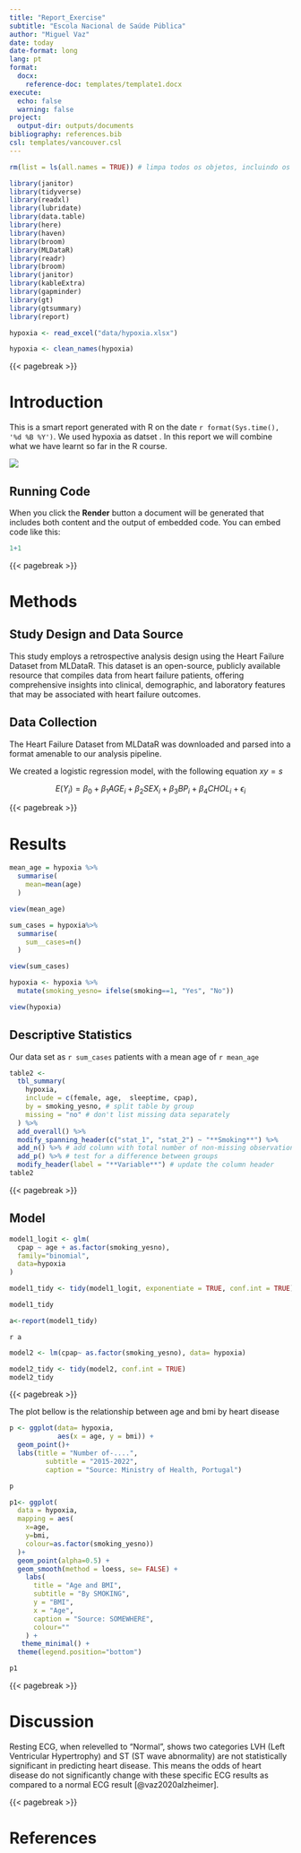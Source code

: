 ```yaml
---
title: "Report_Exercise"
subtitle: "Escola Nacional de Saúde Pública"
author: "Miguel Vaz"
date: today
date-format: long
lang: pt 
format: 
  docx: 
    reference-doc: templates/template1.docx
execute: 
  echo: false
  warning: false
project:
  output-dir: outputs/documents
bibliography: references.bib
csl: templates/vancouver.csl
---
```


```r
rm(list = ls(all.names = TRUE)) # limpa todos os objetos, incluindo os ocultos
```

```r

library(janitor)
library(tidyverse)
library(readxl)
library(lubridate)
library(data.table)
library(here)
library(haven)
library(broom)
library(MLDataR)
library(readr)
library(broom)
library(janitor)
library(kableExtra)
library(gapminder)
library(gt)
library(gtsummary)
library(report)
```

```r
hypoxia <- read_excel("data/hypoxia.xlsx")

hypoxia <- clean_names(hypoxia)
```

{{< pagebreak >}}

# Introduction

This is a smart report generated with R on the date `r format(Sys.time(), '%d %B %Y')`. We used hypoxia as datset . In this report we will combine what we have learnt so far in the R course.

![](pictures/cpap.jpg)

## Running Code

When you click the **Render** button a document will be generated that includes both content and the output of embedded code. You can embed code like this:

```r
1+1
```

{{< pagebreak >}}

# Methods {.unnumbered}

## Study Design and Data Source {.unnumbered}

This study employs a retrospective analysis design using the Heart Failure Dataset from MLDataR. This dataset is an open-source, publicly available resource that compiles data from heart failure patients, offering comprehensive insights into clinical, demographic, and laboratory features that may be associated with heart failure outcomes.

## Data Collection

The Heart Failure Dataset from MLDataR was downloaded and parsed into a format amenable to our analysis pipeline.

We created a logistic regression model, with the following equation $xy=s$

$$ E(Y_i) = \beta_0 + \beta_{1}  AGE_i + \beta_{2}  SEX_i +   \beta_{3}  BP_i +   \beta_{4}  CHOL_i + \epsilon_i$$

{{< pagebreak >}}

# Results

```r
mean_age = hypoxia %>%
  summarise(
    mean=mean(age)
  )

view(mean_age)

```

```r

sum_cases = hypoxia%>%
  summarise(
    sum__cases=n()
  )

view(sum_cases)
```

```r
hypoxia <- hypoxia %>%
  mutate(smoking_yesno= ifelse(smoking==1, "Yes", "No"))

view(hypoxia)
```

## Descriptive Statistics

Our data set as `r sum_cases` patients with a mean age of `r mean_age`

```r
table2 <-
  tbl_summary(
    hypoxia,
    include = c(female, age,  sleeptime, cpap),
    by = smoking_yesno, # split table by group
    missing = "no" # don't list missing data separately
  ) %>%
  add_overall() %>% 
  modify_spanning_header(c("stat_1", "stat_2") ~ "**Smoking**") %>%
  add_n() %>% # add column with total number of non-missing observations
  add_p() %>% # test for a difference between groups
  modify_header(label = "**Variable**") # update the column header
table2
```

{{< pagebreak >}}

## Model {.unnumbered}

```r

model1_logit <- glm(
  cpap ~ age + as.factor(smoking_yesno), 
  family="binomial", 
  data=hypoxia
)

model1_tidy <- tidy(model1_logit, exponentiate = TRUE, conf.int = TRUE)

model1_tidy

a<-report(model1_tidy)
```

`r a`

```r

model2 <- lm(cpap~ as.factor(smoking_yesno), data= hypoxia)

model2_tidy <- tidy(model2, conf.int = TRUE)
model2_tidy

```

{{< pagebreak >}}

The plot bellow is the relationship between age and bmi by heart disease

```r
p <- ggplot(data= hypoxia, 
            aes(x = age, y = bmi)) +
  geom_point()+
  labs(title = "Number of-....",
         subtitle = "2015-2022",
         caption = "Source: Ministry of Health, Portugal")

p

```

```r
p1<- ggplot(
  data = hypoxia, 
  mapping = aes(
    x=age, 
    y=bmi, 
    colour=as.factor(smoking_yesno))
  )+ 
  geom_point(alpha=0.5) +
  geom_smooth(method = loess, se= FALSE) +
    labs(
      title = "Age and BMI",
      subtitle = "By SMOKING",
      y = "BMI",
      x = "Age", 
      caption = "Source: SOMEWHERE",
      colour=""
    ) +
   theme_minimal() +
  theme(legend.position="bottom")

p1
```

{{< pagebreak >}}

# Discussion {.unnumbered}

Resting ECG, when relevelled to "Normal", shows two categories LVH (Left Ventricular Hypertrophy) and ST (ST wave abnormality) are not statistically significant in predicting heart disease. This means the odds of heart disease do not significantly change with these specific ECG results as compared to a normal ECG result [@vaz2020alzheimer].

{{< pagebreak >}}

# References

::: {#refs}
:::




